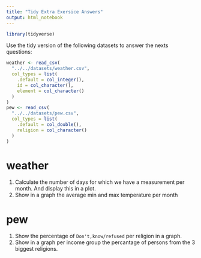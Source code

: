 ```yaml
---
title: "Tidy Extra Exersice Answers"
output: html_notebook
---
```


```r
library(tidyverse)
```

Use the tidy version of the following datasets to answer the nexts questions:

```r
weather <- read_csv(
  "../../datasets/weather.csv",
  col_types = list(
    .default = col_integer(),
    id = col_character(),
    element = col_character()
  )
)
pew <- read_csv(
  "../../datasets/pew.csv",
  col_types = list(
    .default = col_double(),
    religion = col_character()
  )
)
```

# weather

1. Calculate the number of days for which we have a measurement per month. And display this in a plot.
1. Show in a graph the average min and max temperature per month

# pew

1. Show the percentage of `Don't,know/refused` per religion in a graph.
1. Show in a graph per income group the percantage of persons from the 3 biggest religions.

